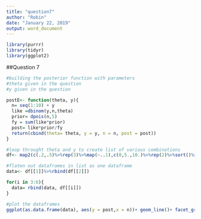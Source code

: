 ```yaml
---
title: "question7"
author: "Robin"
date: "January 22, 2019"
output: word_document
---
```

```r
library(purrr)
library(tidyr)
library(ggplot2)
```



##Question 7
```r
#building the posterior function with parameters
#theta given in the question
#y given in the question

postE<- function(theta, y){
  n= seq(1:10) + y
  like =dbinom(y,n,theta)
  prior= dpois(n,5)
  fy = sum(like*prior)
  post= like*prior/fy
  return(cbind(theta= theta, y = y, n = n, post = post))
}

#loop throught theta and y to create list of various combinations
df<- map2(c(.2,.5)%>%rep(3)%>%map(~..1),c(0,5.,10.)%>%rep(2)%>%sort()%>%map(~..1), ~postE(..1, ..2))

#flaten out dataframes in list as one dataframe
data<- df[[1]]%>%rbind(df[[2]])

for(i in 3:6){
  data= rbind(data, df[[i]])
}

#plot the dataframes
ggplot(as.data.frame(data), aes(y = post,x = n))+ geom_line()+ facet_grid(theta~y)+labs(title = "Posterior of binominal with prior poi(5)")
```